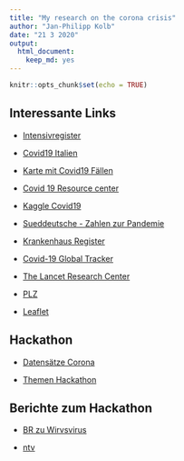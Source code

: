```yaml
---
title: "My research on the corona crisis"
author: "Jan-Philipp Kolb"
date: "21 3 2020"
output: 
  html_document: 
    keep_md: yes
---
```


```r
knitr::opts_chunk$set(echo = TRUE)
```

## Interessante Links

- [Intensivregister](https://www.divi.de/register/intensivregister?view=items)

- [Covid19 Italien](https://github.com/pcm-dpc/COVID-19)

- [Karte mit Covid19 Fällen](https://npgeo-corona-npgeo-de.hub.arcgis.com/)

- [Covid 19 Resource center](https://www.thelancet.com/coronavirus)

- [Kaggle Covid19](https://www.kaggle.com/allen-institute-for-ai/CORD-19-research-challenge/tasks)

- [Sueddeutsche - Zahlen zur Pandemie](https://www.sueddeutsche.de/wissen/coronavirus-zahlen-daten-1.4844448)

- [Krankenhaus Register](https://www.divi.de/register/intensivregister?view=items)

- [Covid-19 Global Tracker](https://www.perapera.ai/watch/topic/covid19/tab/de?t=en)

- [The Lancet Research Center](https://www.thelancet.com/coronavirus)

- [PLZ](www.metaspatial.net/download/plz.tar.gz)

- [Leaflet](https://www.r-bloggers.com/how-to-create-a-geojson-in-r/)

<!--
https://rstudio.github.io/leaflet/json.html
https://rstudio-pubs-static.s3.amazonaws.com/508643_d6cb2a0b10484f40b1bcba052dda28e1.html
-->

## Hackathon

- [Datensätze Corona](https://docs.google.com/spreadsheets/d/13la9BFcPUeZKnx6amfwogzmhcNxtF_ouBiV6aOpDHFM/edit#gid=0)

- [Themen Hackathon](https://airtable.com/shrs71ccUVKyvLlUA/tbl6Br4W3IyPGk1jt/viw7AlEju6qFtXJqL?blocks=hide)

## Berichte zum Hackathon

- [BR zu Wirvsvirus](https://www.br.de/nachrichten/deutschland-welt/wirvsvirus-ueber-tausend-loesungen-zur-coronakrise,RtzHVUI)

- [ntv](https://www.n-tv.de/politik/Bund-will-Hackathon-Ideen-umsetzen-article21661141.html)